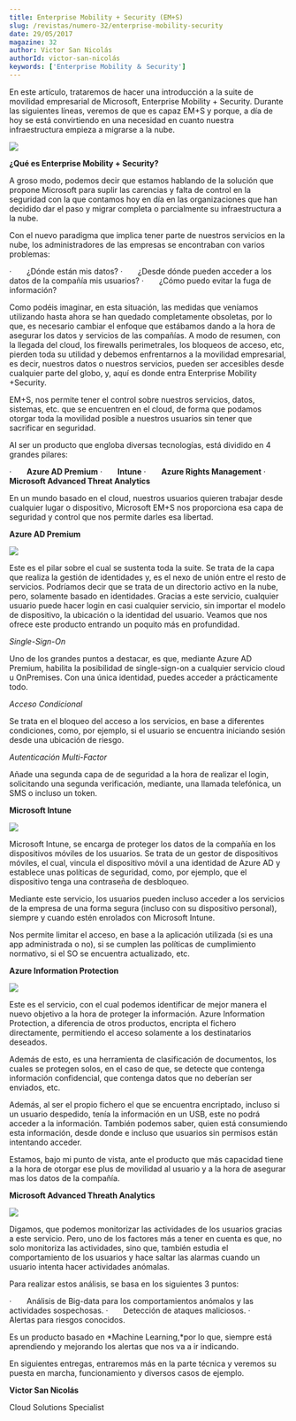 ```yaml
---
title: Enterprise Mobility + Security (EM+S)
slug: /revistas/numero-32/enterprise-mobility-security
date: 29/05/2017
magazine: 32
author: Victor San Nicolás
authorId: victor-san-nicolás
keywords: ['Enterprise Mobility ＆ Security']
---
```






En este artículo, trataremos de hacer una introducción a la suite de movilidad empresarial de Microsoft, Enterprise Mobility + Security. Durante las siguientes líneas, veremos de que es capaz EM+S y porque, a día de hoy se está convirtiendo en una necesidad en cuanto nuestra infraestructura empieza a migrarse a la nube.

![](../../../images/numero32/enterprise-mobility-security/image4.png)

**¿Qué es Enterprise Mobility + Security?**

A groso modo, podemos decir que estamos hablando de la solución que propone Microsoft para suplir las carencias y falta de control en la seguridad con la que contamos hoy en día en las organizaciones que han decidido dar el paso y migrar completa o parcialmente su infraestructura a la nube.

Con el nuevo paradigma que implica tener parte de nuestros servicios en la nube, los administradores de las empresas se encontraban con varios problemas:

·       ¿Dónde están mis datos?
·       ¿Desde dónde pueden acceder a los datos de la compañía mis usuarios?
·       ¿Cómo puedo evitar la fuga de información?

Como podéis imaginar, en esta situación, las medidas que veníamos utilizando hasta ahora se han quedado completamente obsoletas, por lo que, es necesario cambiar el enfoque que estábamos dando a la hora de asegurar los datos y servicios de las compañías. A modo de resumen, con la llegada del cloud, los firewalls perimetrales, los bloqueos de acceso, etc, pierden toda su utilidad y debemos enfrentarnos a la movilidad empresarial, es decir, nuestros datos o nuestros servicios, pueden ser accesibles desde cualquier parte del globo, y, aquí es donde entra Enterprise Mobility +Security.

EM+S, nos permite tener el control sobre nuestros servicios, datos, sistemas, etc. que se encuentren en el cloud, de forma que podamos otorgar toda la movilidad posible a nuestros usuarios sin tener que sacrificar en seguridad.

Al ser un producto que engloba diversas tecnologías, está dividido en 4 grandes pilares:

·       **Azure AD Premium**
·       **Intune**
·       **Azure Rights Management**
·       **Microsoft Advanced Threat Analytics**

En un mundo basado en el cloud, nuestros usuarios quieren trabajar desde cualquier lugar o dispositivo, Microsoft EM+S nos proporciona esa capa de seguridad y control que nos permite darles esa libertad.

**Azure AD Premium**

![](../../../images/numero32/enterprise-mobility-security/image5.png)

Este es el pilar sobre el cual se sustenta toda la suite. Se trata de la capa que realiza la gestión de identidades y, es el nexo de unión entre el resto de servicios. Podríamos decir que se trata de un directorio activo en la nube, pero, solamente basado en identidades. Gracias a este servicio, cualquier usuario puede hacer login en casi cualquier servicio, sin importar el modelo de dispositivo, la ubicación o la identidad del usuario. Veamos que nos ofrece este producto entrando un poquito más en profundidad.

*Single-Sign-On*

Uno de los grandes puntos a destacar, es que, mediante Azure AD Premium, habilita la posibilidad de single-sign-on a cualquier servicio cloud u OnPremises. Con una única identidad, puedes acceder a prácticamente todo.

*Acceso Condicional*

Se trata en el bloqueo del acceso a los servicios, en base a diferentes condiciones, como, por ejemplo, si el usuario se encuentra iniciando sesión desde una ubicación de riesgo.

*Autenticación Multi-Factor*

Añade una segunda capa de de seguridad a la hora de realizar el login, solicitando una segunda verificación, mediante, una llamada telefónica, un SMS o incluso un token.

**Microsoft Intune**

![](../../../images/numero32/enterprise-mobility-security/image6.png)

Microsoft Intune, se encarga de proteger los datos de la compañía en los dispositivos móviles de los usuarios. Se trata de un gestor de dispositivos móviles, el cual, vincula el dispositivo móvil a una identidad de Azure AD y establece unas políticas de seguridad, como, por ejemplo, que el dispositivo tenga una contraseña de desbloqueo.

Mediante este servicio, los usuarios pueden incluso acceder a los servicios de la empresa de una forma segura (incluso con su dispositivo personal), siempre y cuando estén enrolados con Microsoft Intune.

Nos permite limitar el acceso, en base a la aplicación utilizada (si es una app administrada o no), si se cumplen las políticas de cumplimiento normativo, si el SO se encuentra actualizado, etc.

**Azure Information Protection**

![](../../../images/numero32/enterprise-mobility-security/image3.jpg)

Este es el servicio, con el cual podemos identificar de mejor manera el nuevo objetivo a la hora de proteger la información. Azure Information Protection, a diferencia de otros productos, encripta el fichero directamente, permitiendo el acceso solamente a los destinatarios deseados.

Además de esto, es una herramienta de clasificación de documentos, los cuales se protegen solos, en el caso de que, se detecte que contenga información confidencial, que contenga datos que no deberían ser enviados, etc.

Además, al ser el propio fichero el que se encuentra encriptado, incluso si un usuario despedido, tenía la información en un USB, este no podrá acceder a la información. También podemos saber, quien está consumiendo esta información, desde donde e incluso que usuarios sin permisos están intentando acceder.

Estamos, bajo mi punto de vista, ante el producto que más capacidad tiene a la hora de otorgar ese plus de movilidad al usuario y a la hora de asegurar mas los datos de la compañía.

**Microsoft Advanced Threath Analytics**

![](../../../images/numero32/enterprise-mobility-security/image4.jpg)

Digamos, que podemos monitorizar las actividades de los usuarios gracias a este servicio. Pero, uno de los factores más a tener en cuenta es que, no solo monitoriza las actividades, sino que, también estudia el comportamiento de los usuarios y hace saltar las alarmas cuando un usuario intenta hacer actividades anómalas.

Para realizar estos análisis, se basa en los siguientes 3 puntos:

·       Análisis de Big-data para los comportamientos anómalos y las actividades sospechosas.
·       Detección de ataques maliciosos.
·       Alertas para riesgos conocidos.

Es un producto basado en *Machine Learning,*por lo que, siempre está aprendiendo y mejorando los alertas que nos va a ir indicando.

En siguientes entregas, entraremos más en la parte técnica y veremos su puesta en marcha, funcionamiento y diversos casos de ejemplo.



**Victor San Nicolás**

Cloud Solutions Specialist

 
 
